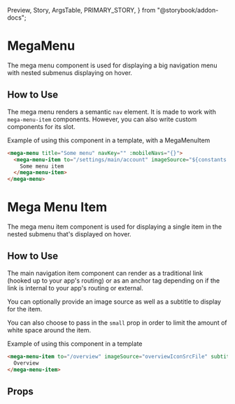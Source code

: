   Preview,
  Story,
  ArgsTable,
  PRIMARY_STORY,
} from "@storybook/addon-docs";

# MegaMenu

The mega menu component is used for displaying a big navigation menu with nested submenus displaying on hover.

<Preview>
  <Story id="components-megamenu--primary" />
</Preview>

## How to Use

The mega menu renders a semantic `nav` element. It is made to work with `mega-menu-item` components. However, you can also write custom components for its slot.


Example of using this component in a template, with a MegaMenuItem
```html
<mega-menu title="Some menu" navKey="" :mobileNavs="{}">
  <mega-menu-item to="/settings/main/account" imageSource="${constants.lobAssetsUrl}/dashboard/navbar/settings.svg" small>
    Some menu item
  </mega-menu-item>
</mega-menu>
```

# Mega Menu Item

The mega menu item component is used for displaying a single item in the nested submenu that's displayed on hover.

<Preview>
  <Story id="components-megamenu--item" />
</Preview>

## How to Use

The main navigation item component can render as a traditional link (hooked up to your app's routing) or as an anchor tag depending on if the link is internal to your app's routing or external.

You can optionally provide an image source as well as a subtitle to display for the item.

You can also choose to pass in the `small` prop in order to limit the amount of white space around the item.

Example of using this component in a template
```html
<mega-menu-item to="/overview" imageSource="overviewIconSrcFile" subtitle="Optional subtitle text here" :small="true">
  Overview
</mega-menu-item>
```

## Props

<ArgsTable story={PRIMARY_STORY} />
